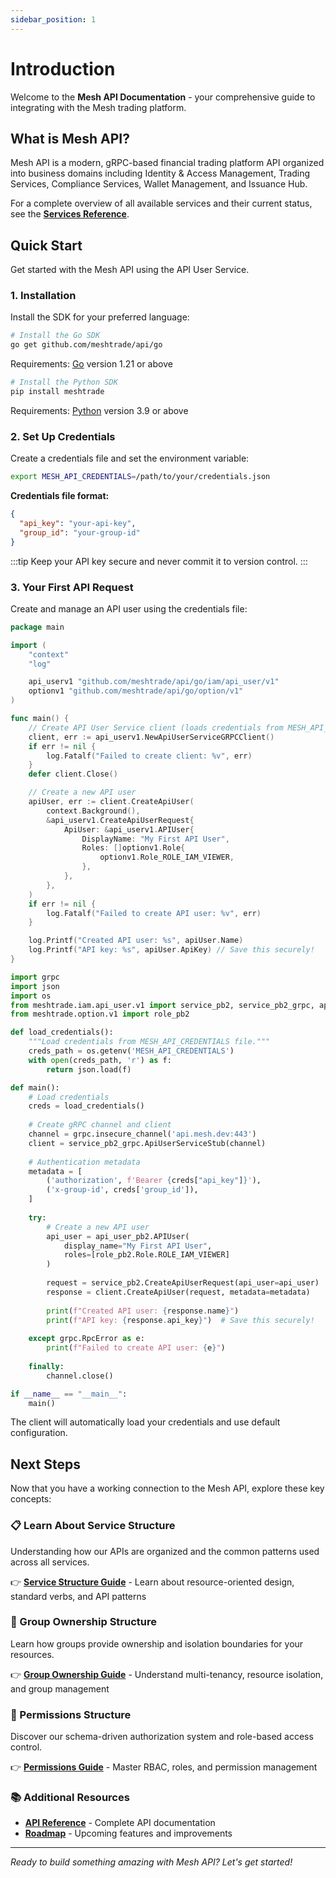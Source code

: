 ```yaml
---
sidebar_position: 1
---
```


# Introduction


Welcome to the **Mesh API Documentation** - your comprehensive guide to integrating with the Mesh trading platform.

## What is Mesh API?

Mesh API is a modern, gRPC-based financial trading platform API organized into business domains including Identity & Access Management, Trading Services, Compliance Services, Wallet Management, and Issuance Hub.

For a complete overview of all available services and their current status, see the **[Services Reference](./api-reference/)**.

## Quick Start

Get started with the Mesh API using the API User Service.

### 1. Installation

Install the SDK for your preferred language:

<Tabs>
<TabItem value="go" label="Go">

```bash
# Install the Go SDK
go get github.com/meshtrade/api/go
```

Requirements: [Go](https://golang.org/dl/) version 1.21 or above

</TabItem>
<TabItem value="python" label="Python">

```bash
# Install the Python SDK
pip install meshtrade
```

Requirements: [Python](https://www.python.org/downloads/) version 3.9 or above

</TabItem>
</Tabs>

### 2. Set Up Credentials

Create a credentials file and set the environment variable:

```bash
export MESH_API_CREDENTIALS=/path/to/your/credentials.json
```

**Credentials file format:**
```json
{
  "api_key": "your-api-key",
  "group_id": "your-group-id"
}
```

:::tip
Keep your API key secure and never commit it to version control.
:::

### 3. Your First API Request

Create and manage an API user using the credentials file:

<Tabs>
<TabItem value="go" label="Go">

```go
package main

import (
    "context"
    "log"

    api_userv1 "github.com/meshtrade/api/go/iam/api_user/v1"
    optionv1 "github.com/meshtrade/api/go/option/v1"
)

func main() {
    // Create API User Service client (loads credentials from MESH_API_CREDENTIALS)
    client, err := api_userv1.NewApiUserServiceGRPCClient()
    if err != nil {
        log.Fatalf("Failed to create client: %v", err)
    }
    defer client.Close()

    // Create a new API user
    apiUser, err := client.CreateApiUser(
        context.Background(),
        &api_userv1.CreateApiUserRequest{
            ApiUser: &api_userv1.APIUser{
                DisplayName: "My First API User",
                Roles: []optionv1.Role{
                    optionv1.Role_ROLE_IAM_VIEWER,
                },
            },
        },
    )
    if err != nil {
        log.Fatalf("Failed to create API user: %v", err)
    }

    log.Printf("Created API user: %s", apiUser.Name)
    log.Printf("API key: %s", apiUser.ApiKey) // Save this securely!
}
```

</TabItem>
<TabItem value="python" label="Python">

```python
import grpc
import json
import os
from meshtrade.iam.api_user.v1 import service_pb2, service_pb2_grpc, api_user_pb2
from meshtrade.option.v1 import role_pb2

def load_credentials():
    """Load credentials from MESH_API_CREDENTIALS file."""
    creds_path = os.getenv('MESH_API_CREDENTIALS')
    with open(creds_path, 'r') as f:
        return json.load(f)

def main():
    # Load credentials
    creds = load_credentials()
    
    # Create gRPC channel and client
    channel = grpc.insecure_channel('api.mesh.dev:443')
    client = service_pb2_grpc.ApiUserServiceStub(channel)
    
    # Authentication metadata
    metadata = [
        ('authorization', f'Bearer {creds["api_key"]}'),
        ('x-group-id', creds['group_id']),
    ]
    
    try:
        # Create a new API user
        api_user = api_user_pb2.APIUser(
            display_name="My First API User",
            roles=[role_pb2.Role.ROLE_IAM_VIEWER]
        )
        
        request = service_pb2.CreateApiUserRequest(api_user=api_user)
        response = client.CreateApiUser(request, metadata=metadata)
        
        print(f"Created API user: {response.name}")
        print(f"API key: {response.api_key}")  # Save this securely!
        
    except grpc.RpcError as e:
        print(f"Failed to create API user: {e}")
    
    finally:
        channel.close()

if __name__ == "__main__":
    main()
```

</TabItem>
</Tabs>

The client will automatically load your credentials and use default configuration.

## Next Steps

Now that you have a working connection to the Mesh API, explore these key concepts:

### 📋 Learn About Service Structure
Understanding how our APIs are organized and the common patterns used across all services.

👉 **[Service Structure Guide](./guides/service-structure)** - Learn about resource-oriented design, standard verbs, and API patterns

### 🏢 Group Ownership Structure  
Learn how groups provide ownership and isolation boundaries for your resources.

👉 **[Group Ownership Guide](./guides/group-ownership)** - Understand multi-tenancy, resource isolation, and group management

### 🔐 Permissions Structure
Discover our schema-driven authorization system and role-based access control.

👉 **[Permissions Guide](./guides/schema-driven-authorization)** - Master RBAC, roles, and permission management

### 📚 Additional Resources

- **[API Reference](./api/reference)** - Complete API documentation
- **[Roadmap](./roadmap)** - Upcoming features and improvements

---

*Ready to build something amazing with Mesh API? Let's get started!*